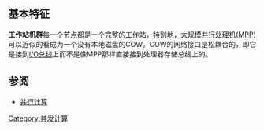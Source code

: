 {{Rewrite|time=2021-03-23T03:35:15+00:00}}
{{Cleanup-jargon|time=2021-03-23T03:35:15+00:00}}
==基本特征==
'''工作站机群'''每一个节点都是一个完整的[[工作站|工作站]]，特别地，[[大规模并行处理机(MPP)|大规模并行处理机(MPP)]]可以近似的看成为一个没有本地磁盘的COW。COW的网络接口是松耦合的，即它是接到[[I/O总线|I/O总线]]上而不是像MPP那样直接接到处理器存储总线上的。

==参阅==
*[[并行计算|并行计算]]

[[Category:并发计算|Category:并发计算]]